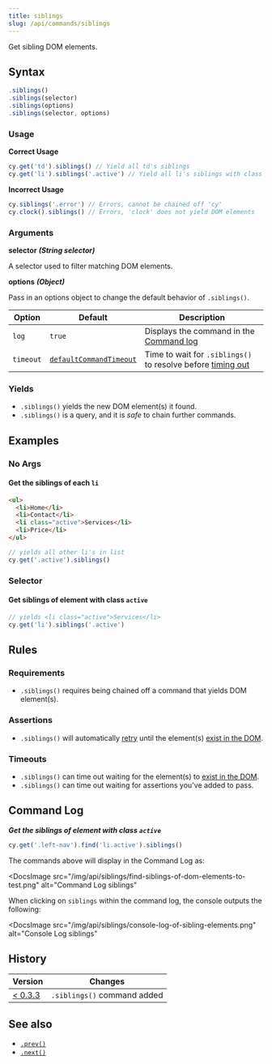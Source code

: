 ```yaml
---
title: siblings
slug: /api/commands/siblings
---
```


Get sibling DOM elements.

## Syntax

```javascript
.siblings()
.siblings(selector)
.siblings(options)
.siblings(selector, options)
```

### Usage

**<Icon name="check-circle" color="green" /> Correct Usage**

```javascript
cy.get('td').siblings() // Yield all td's siblings
cy.get('li').siblings('.active') // Yield all li's siblings with class '.active'
```

**<Icon name="exclamation-triangle" color="red" /> Incorrect Usage**

```javascript
cy.siblings('.error') // Errors, cannot be chained off 'cy'
cy.clock().siblings() // Errors, 'clock' does not yield DOM elements
```

### Arguments

**<Icon name="angle-right" /> selector** **_(String selector)_**

A selector used to filter matching DOM elements.

**<Icon name="angle-right" /> options** **_(Object)_**

Pass in an options object to change the default behavior of `.siblings()`.

| Option    | Default                                                              | Description                                                                              |
| --------- | -------------------------------------------------------------------- | ---------------------------------------------------------------------------------------- |
| `log`     | `true`                                                               | Displays the command in the [Command log](/guides/core-concepts/cypress-app#Command-Log) |
| `timeout` | [`defaultCommandTimeout`](/guides/references/configuration#Timeouts) | Time to wait for `.siblings()` to resolve before [timing out](#Timeouts)                 |

### Yields [<Icon name="question-circle"/>](/guides/core-concepts/introduction-to-cypress#Subject-Management)

- `.siblings()` yields the new DOM element(s) it found.
- `.siblings()` is a query, and it is _safe_ to chain further commands.

## Examples

### No Args

#### Get the siblings of each `li`

```html
<ul>
  <li>Home</li>
  <li>Contact</li>
  <li class="active">Services</li>
  <li>Price</li>
</ul>
```

```javascript
// yields all other li's in list
cy.get('.active').siblings()
```

### Selector

#### Get siblings of element with class `active`

```javascript
// yields <li class="active">Services</li>
cy.get('li').siblings('.active')
```

## Rules

### Requirements [<Icon name="question-circle"/>](/guides/core-concepts/introduction-to-cypress#Chains-of-Commands)

- `.siblings()` requires being chained off a command that yields DOM element(s).

### Assertions [<Icon name="question-circle"/>](/guides/core-concepts/introduction-to-cypress#Assertions)

- `.siblings()` will automatically [retry](/guides/core-concepts/retry-ability)
  until the element(s)
  [exist in the DOM](/guides/core-concepts/introduction-to-cypress#Default-Assertions).

### Timeouts [<Icon name="question-circle"/>](/guides/core-concepts/introduction-to-cypress#Timeouts)

- `.siblings()` can time out waiting for the element(s) to
  [exist in the DOM](/guides/core-concepts/introduction-to-cypress#Default-Assertions).
- `.siblings()` can time out waiting for assertions you've added to pass.

## Command Log

**_Get the siblings of element with class `active`_**

```javascript
cy.get('.left-nav').find('li.active').siblings()
```

The commands above will display in the Command Log as:

<DocsImage
  src="/img/api/siblings/find-siblings-of-dom-elements-to-test.png"
  alt="Command Log siblings"
></DocsImage>

When clicking on `siblings` within the command log, the console outputs the
following:

<DocsImage
  src="/img/api/siblings/console-log-of-sibling-elements.png"
  alt="Console Log siblings"
></DocsImage>

## History

| Version                                       | Changes                     |
| --------------------------------------------- | --------------------------- |
| [< 0.3.3](/guides/references/changelog#0-3-3) | `.siblings()` command added |

## See also

- [`.prev()`](/api/commands/prev)
- [`.next()`](/api/commands/next)
